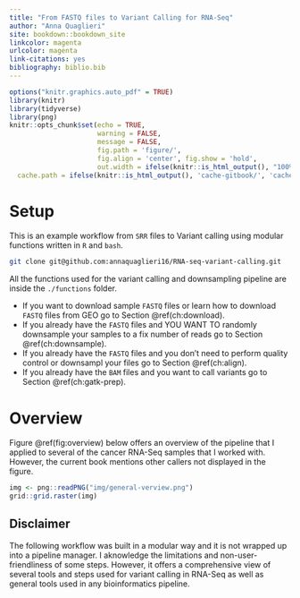 ```yaml
---
title: "From FASTQ files to Variant Calling for RNA-Seq"
author: "Anna Quaglieri"
site: bookdown::bookdown_site
linkcolor: magenta
urlcolor: magenta
link-citations: yes
bibliography: biblio.bib
---
```


```r
options("knitr.graphics.auto_pdf" = TRUE)
library(knitr)
library(tidyverse)
library(png)
knitr::opts_chunk$set(echo = TRUE,
                      warning = FALSE,
                      message = FALSE,
                      fig.path = 'figure/', 
                      fig.align = 'center', fig.show = 'hold',
                      out.width = ifelse(knitr::is_html_output(), "100%", "\\textwidth"),
  cache.path = ifelse(knitr::is_html_output(), 'cache-gitbook/', 'cache-pdfbook/'))
```

# Setup {#ch:setup}

This is an example workflow from `SRR` files to Variant calling using modular functions written in `R` and `bash`.

```bash
git clone git@github.com:annaquaglieri16/RNA-seq-variant-calling.git
```

All the functions used for the variant calling and downsampling pipeline are inside the `./functions` folder. 

* If you want to download sample `FASTQ` files or learn how to download `FASTQ` files from GEO go to Section \@ref(ch:download).
* If you already have the `FASTQ` files and YOU WANT TO randomly downsample your samples to a fix number of reads go to Section \@ref(ch:downsample).
* If you already have the `FASTQ` files and you don't need to perform quality control or downsampl your files go to Section \@ref(ch:align).
* If you already have the `BAM` files and you want to call variants go to Section \@ref(ch:gatk-prep).

# Overview

Figure \@ref(fig:overview) below offers an overview of the pipeline that I applied to several of the cancer RNA-Seq samples that I worked with. However, the current book mentions other callers not displayed in the figure. 

```r
img <- png::readPNG("img/general-verview.png")
grid::grid.raster(img)
```

## Disclaimer

The following workflow was built in a modular way and it is not wrapped up into a pipeline manager. I aknowledge the limitations and non-user-friendliness of some steps. However, it offers a comprehensive view of several tools and steps used for variant calling in RNA-Seq as well as general tools used in any bioinformatics pipeline.    








